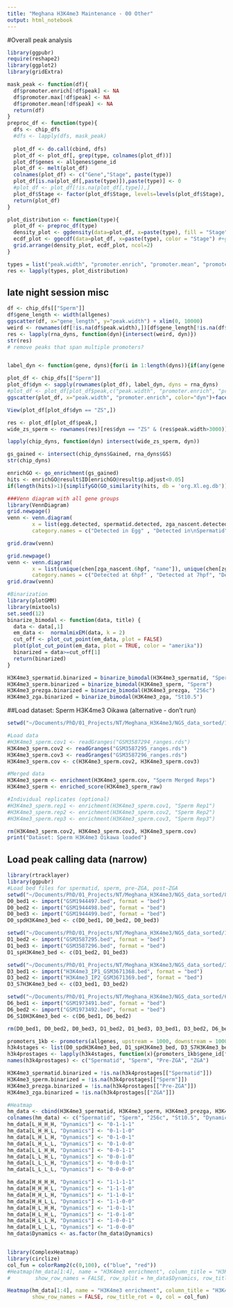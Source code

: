 ```yaml
---
title: "Meghana H3K4me3 Maintenance - 00 Other"
output: html_notebook
---
```


#Overall peak analysis
```r
library(ggpubr)
require(reshape2)
library(ggplot2)
library(gridExtra)

mask_peak <- function(df){
  df$promoter.enrich[!df$peak] <- NA
  df$promoter.max[!df$peak] <- NA
  df$promoter.mean[!df$peak] <- NA
  return(df)
}
preproc_df <- function(type){
  dfs <- chip_dfs
  #dfs <- lapply(dfs, mask_peak)
  
  plot_df <- do.call(cbind, dfs)
  plot_df <- plot_df[, grep(type, colnames(plot_df))]
  plot_df$genes <- allgenes$gene_id
  plot_df <- melt(plot_df)
  colnames(plot_df) <- c("Gene","Stage", paste(type)) 
  plot_df[is.na(plot_df[,paste(type)]),paste(type)] <- 0
  #plot_df <- plot_df[!is.na(plot_df[,type]),]
  plot_df$Stage <- factor(plot_df$Stage, levels=levels(plot_df$Stage), labels=substr(levels(plot_df$Stage), 1, nchar(levels(plot_df$Stage))-nchar(type)-1))
  return(plot_df)
}

plot_distribution <- function(type){
  plot_df <- preproc_df(type)
  density_plot <- ggdensity(data=plot_df, x=paste(type), fill = "Stage", add_density = TRUE) #+ facet_wrap(~Stage)
  ecdf_plot <- ggecdf(data=plot_df, x=paste(type), color = "Stage") #+guides(colour = "none")
  grid.arrange(density_plot, ecdf_plot, ncol=2)
}

types = list("peak.width", "promoter.enrich", "promoter.mean", "promoter.max")
res <- lapply(types, plot_distribution)
```

## late night session misc
```r
df <- chip_dfs[["Sperm"]]
df$gene_length <- width(allgenes)
ggscatter(df, x="gene_length", y="peak.width") + xlim(0, 10000)
weird <- rownames(df[!is.na(df$peak.width),])[df$gene_length[!is.na(df$peak.width)]+5000 < df$peak.width[!is.na(df$peak.width)]]
res <- lapply(rna_dyns, function(dyn){intersect(weird, dyn)})
str(res)
# remove peaks that span multiple promoters?


label_dyn <- function(gene, dyns){for(i in 1:length(dyns)){if(any(gene %in% dyns[[i]])){return(names(dyns)[i])}}; return(NA)}

plot_df <- chip_dfs[["Sperm"]]
plot_df$dyn <- sapply(rownames(plot_df), label_dyn, dyns = rna_dyns)
#plot_df <- plot_df[plot_df$peak,c("peak.width", "promoter.enrich", "promoter.max", "promoter.mean")]
ggscatter(plot_df, x="peak.width", "promoter.enrich", color="dyn")+facet_wrap(~dyn)

View(plot_df[plot_df$dyn == "ZS",])

res <- plot_df[plot_df$peak,]
wide_zs_sperm <- rownames(res)[res$dyn == "ZS" & (res$peak.width>3000)]

lapply(chip_dyns, function(dyn) intersect(wide_zs_sperm, dyn))

gs_gained <- intersect(chip_dyns$Gained, rna_dyns$GS)
str(chip_dyns)

enrichGO <- go_enrichment(gs_gained)
hits <- enrichGO@result$ID[enrichGO@result$p.adjust<0.05]
if(length(hits)>1){simplifyGO(GO_similarity(hits, db = 'org.Xl.eg.db'))}
```


```r
###Venn diagram with all gene groups
library(VennDiagram)
grid.newpage()
venn <- venn.diagram(
        x = list(egg.detected, spermatid.detected, zga_nascent.detected), filename=NULL, output=TRUE,
        category.names = c("Detected in Egg" , "Detected in\nSpermatid" , "Detected at ZGA (nascent)"))

grid.draw(venn)

grid.newpage()
venn <- venn.diagram(
        x = list(unique(chen[zga_nascent.6hpf, "name"]), unique(chen[zga_nascent.7hpf, "name"]), unique(chen[zga_nascent.8hpf, "name"]), unique(chen[zga_nascent.9hpf, "name"])), filename=NULL, output=TRUE,
        category.names = c("Detected at 6hpf" , "Detected at 7hpf", "Detected at 8hpf", "Detected at 9hpf"))
grid.draw(venn)
```


```r
#Binarization
library(plotGMM)
library(mixtools)
set.seed(12)
binarize_bimodal <- function(data, title) {
  data <- data[,1]
  em_data <-  normalmixEM(data, k = 2)
  cut_off <- plot_cut_point(em_data, plot = FALSE)
  plot(plot_cut_point(em_data, plot = TRUE, color = "amerika"))
  binarized = data>=cut_off[1]
  return(binarized)
}

H3K4me3_spermatid.binarized = binarize_bimodal(H3K4me3_spermatid, "Spermatid")
H3K4me3_sperm.binarized = binarize_bimodal(H3K4me3_sperm, "Sperm")
H3K4me3_prezga.binarized = binarize_bimodal(H3K4me3_prezga, "256c")
H3K4me3_zga.binarized = binarize_bimodal(H3K4me3_zga, "St10.5")
```

##Load dataset: Sperm H3K4me3 Oikawa (alternative - don't run)
```r
setwd("~/Documents/PhD/01_Projects/NT/Meghana_H3K4me3/NGS_data_sorted/1_Sperm_H3K4me3_Oikawa_Xl10.1")

#Load data
#H3K4me3_sperm.cov1 <- readGranges("GSM3587294_ranges.rds")
H3K4me3_sperm.cov2 <- readGranges("GSM3587295_ranges.rds")
H3K4me3_sperm.cov3 <- readGranges("GSM3587296_ranges.rds")
H3K4me3_sperm.cov <- c(H3K4me3_sperm.cov2, H3K4me3_sperm.cov3)

#Merged data
H3K4me3_sperm <- enrichment(H3K4me3_sperm.cov, "Sperm Merged Reps")
H3K4me3_sperm <- enriched_score(H3K4me3_sperm_raw)

#Individual replicates (optional)
#H3K4me3_sperm.rep1 <- enrichment(H3K4me3_sperm.cov1, "Sperm Rep1")
#H3K4me3_sperm.rep2 <- enrichment(H3K4me3_sperm.cov2, "Sperm Rep2")
#H3K4me3_sperm.rep3 <- enrichment(H3K4me3_sperm.cov3, "Sperm Rep3")

rm(H3K4me3_sperm.cov2, H3K4me3_sperm.cov3, H3K4me3_sperm.cov)
print("Dataset: Sperm H3K4me3 Oikawa loaded")
```

## Load peak calling data (narrow)
```r
library(rtracklayer)
library(ggpubr)
#Load bed files for spermatid, sperm, pre-ZGA, post-ZGA
setwd("~/Documents/PhD/01_Projects/NT/Meghana_H3K4me3/NGS_data_sorted/8_Sperm-spermatid_H3K4me3_Teperek_Xl10.1")
D0_bed1 <- import("GSM1944497.bed", format = "bed")
D0_bed2 <- import("GSM1944498.bed", format = "bed")
D0_bed3 <- import("GSM1944499.bed", format = "bed")
D0_spdH3K4me3_bed <- c(D0_bed1, D0_bed2, D0_bed3)

setwd("~/Documents/PhD/01_Projects/NT/Meghana_H3K4me3/NGS_data_sorted/1_Sperm_H3K4me3_Oikawa_Xl10.1")
D1_bed2 <- import("GSM3587295.bed", format = "bed")
D1_bed3 <- import("GSM3587296.bed", format = "bed")
D1_spH3K4me3_bed <- c(D1_bed2, D1_bed3)

setwd("~/Documents/PhD/01_Projects/NT/Meghana_H3K4me3/NGS_data_sorted/3_256c_H3K4me3_Eva-Oikawa_Xl10.1")
D3_bed1 <- import("H3K4me3_IP1_GSM3671368.bed", format = "bed")
D3_bed2 <- import("H3K4me3_IP2_GSM3671369.bed", format = "bed")
D3_S7H3K4me3_bed <- c(D3_bed1, D3_bed2)

setwd("~/Documents/PhD/01_Projects/NT/Meghana_H3K4me3/NGS_data_sorted/6_St10.5_H3K4me3_Session_Xl10.1/GSE76059")
D6_bed1 <- import("GSM1973491.bed", format = "bed")
D6_bed2 <- import("GSM1973492.bed", format = "bed")
D6_S10H3K4me3_bed <- c(D6_bed1, D6_bed2)

rm(D0_bed1, D0_bed2, D0_bed3, D1_bed2, D1_bed3, D3_bed1, D3_bed2, D6_bed1, D6_bed2)

promoters_1kb <- promoters(allgenes, upstream = 1000, downstream = 1000)
h3k4stages <- list(D0_spdH3K4me3_bed, D1_spH3K4me3_bed, D3_S7H3K4me3_bed, D6_S10H3K4me3_bed)
h3k4prostages <- lapply(h3k4stages, function(x){promoters_1kb$gene_id[findOverlaps(promoters_1kb, x, select = "first") != "NA"]})
names(h3k4prostages) <- c("Spermatid", "Sperm", "Pre-ZGA", "ZGA")

H3K4me3_spermatid.binarized = !is.na(h3k4prostages[["Spermatid"]])
H3K4me3_sperm.binarized = !is.na(h3k4prostages[["Sperm"]])
H3K4me3_prezga.binarized = !is.na(h3k4prostages[["Pre-ZGA"]])
H3K4me3_zga.binarized = !is.na(h3k4prostages[["ZGA"]])
```

```r
#Heatmap
hm_data <- cbind(H3K4me3_spermatid, H3K4me3_sperm, H3K4me3_prezga, H3K4me3_zga, NA)
colnames(hm_data) <- c("Spermatid", "Sperm", "256c", "St10.5", "Dynamics")
hm_data[L_H_H_H, "Dynamics"] <- "0-1-1-1"
hm_data[L_H_H_L, "Dynamics"] <- "0-1-1-0"
hm_data[L_H_L_H, "Dynamics"] <- "0-1-0-1"
hm_data[L_H_L_L, "Dynamics"] <- "0-1-0-0"
hm_data[L_L_H_H, "Dynamics"] <- "0-0-1-1"
hm_data[L_L_H_L, "Dynamics"] <- "0-0-1-0"
hm_data[L_L_L_H, "Dynamics"] <- "0-0-0-1"
hm_data[L_L_L_L, "Dynamics"] <- "0-0-0-0"

hm_data[H_H_H_H, "Dynamics"] <- "1-1-1-1"
hm_data[H_H_H_L, "Dynamics"] <- "1-1-1-0"
hm_data[H_H_L_H, "Dynamics"] <- "1-1-0-1"
hm_data[H_H_L_L, "Dynamics"] <- "1-1-0-0"
hm_data[H_L_H_H, "Dynamics"] <- "1-0-1-1"
hm_data[H_L_H_L, "Dynamics"] <- "1-0-1-0"
hm_data[H_L_L_H, "Dynamics"] <- "1-0-0-1"
hm_data[H_L_L_L, "Dynamics"] <- "1-0-0-0"
hm_data$Dynamics <- as.factor(hm_data$Dynamics)


library(ComplexHeatmap)
library(circlize)
col_fun = colorRamp2(c(0,100), c("blue", "red"))
#Heatmap(hm_data[1:4], name = "H3K4me3 enrichment", column_title = "H3K4me3 dynamics groups", cluster_rows = FALSE, 
#        show_row_names = FALSE, row_split = hm_data$Dynamics, row_title_rot = 0, col = col_fun)

Heatmap(hm_data[1:4], name = "H3K4me3 enrichment", column_title = "H3K4me3 dynamics groups", cluster_rows = TRUE, 
        show_row_names = FALSE, row_title_rot = 0, col = col_fun)
```

